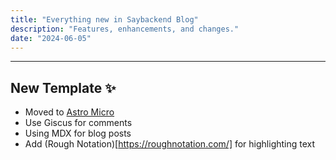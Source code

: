 ```yaml
---
title: "Everything new in Saybackend Blog"
description: "Features, enhancements, and changes."
date: "2024-06-05"
---
```



---

## New Template ✨

- Moved to [Astro Micro](https://github.com/trevortylerlee/astro-micro)
- Use Giscus for comments
- Using MDX for blog posts
- Add (Rough Notation)[https://roughnotation.com/] for highlighting text
